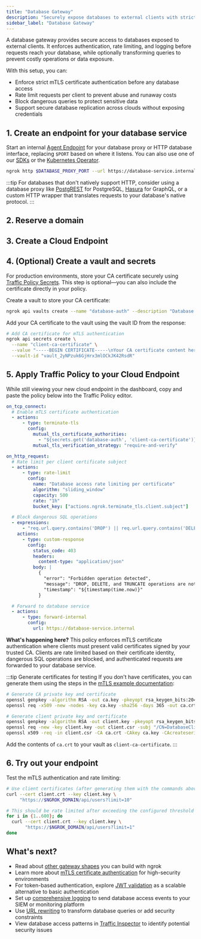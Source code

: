 ```yaml
---
title: "Database Gateway"
description: "Securely expose databases to external clients with strict authentication, rate limiting, and query transformation to prevent runaway costs and data leaks."
sidebar_label: "Database Gateway"
---
```



A database gateway provides secure access to databases exposed to external clients. It enforces authentication, rate limiting, and logging before requests reach your database, while optionally transforming queries to prevent costly operations or data exposure.

With this setup, you can:

- Enforce strict mTLS certificate authentication before any database access
- Rate limit requests per client to prevent abuse and runaway costs
- Block dangerous queries to protect sensitive data
- Support secure database replication across clouds without exposing credentials

## 1. Create an endpoint for your database service

Start an internal [Agent Endpoint](/docs/universal-gateway/agent-endpoints/) for your database proxy or HTTP database interface, replacing `$PORT` based on where it listens.
You can also use one of our [SDKs](/docs/agent-sdks) or the [Kubernetes Operator](/docs/k8s).

```bash
ngrok http $DATABASE_PROXY_PORT --url https://database-service.internal
```

:::tip
For databases that don't natively support HTTP, consider using a database proxy like [PostgREST](https://postgrest.org/) for PostgreSQL, [Hasura](https://hasura.io/) for GraphQL, or a custom HTTP wrapper that translates requests to your database's native protocol.
:::

## 2. Reserve a domain

<ReserveDomain />

## 3. Create a Cloud Endpoint

<CloudEndpoint />

## 4. (Optional) Create a vault and secrets

For production environments, store your CA certificate securely using [Traffic Policy Secrets](/docs/traffic-policy/secrets). This step is optional—you can also include the certificate directly in your policy.

Create a vault to store your CA certificate:

```bash
ngrok api vaults create --name "database-auth" --description "Database gateway CA certificate"
```

Add your CA certificate to the vault using the vault ID from the response:

```bash
# Add CA certificate for mTLS authentication
ngrok api secrets create \
  --name "client-ca-certificate" \
  --value "-----BEGIN CERTIFICATE-----\nYour CA certificate content here\n-----END CERTIFICATE-----" \
  --vault-id "vault_2yNPzuk6GjHrx3mlOCkJK42RsdR"
```

## 5. Apply Traffic Policy to your Cloud Endpoint

While still viewing your new cloud endpoint in the dashboard, copy and paste the policy below into the Traffic Policy editor.

```yaml
on_tcp_connect:
  # Enable mTLS certificate authentication
  - actions:
      - type: terminate-tls
        config:
          mutual_tls_certificate_authorities:
            - "${secrets.get('database-auth', 'client-ca-certificate')}"
          mutual_tls_verification_strategy: "require-and-verify"

on_http_request:
  # Rate limit per client certificate subject
  - actions:
      - type: rate-limit
        config:
          name: "Database access rate limiting per certificate"
          algorithm: "sliding_window"
          capacity: 500
          rate: "1h"
          bucket_key: ["actions.ngrok.terminate_tls.client.subject"]

  # Block dangerous SQL operations
  - expressions:
      - "req.url.query.contains('DROP') || req.url.query.contains('DELETE') || req.url.query.contains('TRUNCATE')"
    actions:
      - type: custom-response
        config:
          status_code: 403
          headers:
            content-type: "application/json"
          body: |
            {
              "error": "Forbidden operation detected",
              "message": "DROP, DELETE, and TRUNCATE operations are not allowed through this gateway",
              "timestamp": "${timestamp(time.now)}"
            }

  # Forward to database service
  - actions:
      - type: forward-internal
        config:
          url: https://database-service.internal
```

**What's happening here?** This policy enforces mTLS certificate authentication where clients must present valid certificates signed by your trusted CA. Clients are rate limited based on their certificate identity, dangerous SQL operations are blocked, and authenticated requests are forwarded to your database service.

:::tip Generate certificates for testing
If you don't have certificates, you can generate them using the steps in the [mTLS example documentation](/docs/traffic-policy/actions/terminate-tls/#enabling-mutual-tls):

```bash
# Generate CA private key and certificate
openssl genpkey -algorithm RSA -out ca.key -pkeyopt rsa_keygen_bits:2048
openssl req -x509 -new -nodes -key ca.key -sha256 -days 365 -out ca.crt -subj "/CN=DatabaseCA"

# Generate client private key and certificate
openssl genpkey -algorithm RSA -out client.key -pkeyopt rsa_keygen_bits:2048
openssl req -new -key client.key -out client.csr -subj "/CN=DatabaseClient"
openssl x509 -req -in client.csr -CA ca.crt -CAkey ca.key -CAcreateserial -out client.crt -days 365 -sha256
```

Add the contents of `ca.crt` to your vault as `client-ca-certificate`.
:::

## 6. Try out your endpoint

<TryOut />

Test the mTLS authentication and rate limiting:

```bash
# Use client certificates (after generating them with the commands above)
curl --cert client.crt --key client.key \
     "https://$NGROK_DOMAIN/api/users?limit=10"

# This should be rate limited after exceeding the configured threshold
for i in {1..600}; do
  curl --cert client.crt --key client.key \
       "https://$NGROK_DOMAIN/api/users?limit=1"
done
```

## What's next?

- Read about [other gateway shapes](https://ngrok.com/blog-post/api-gateway-shapes-patterns-2025) you can build with ngrok
- Learn more about [mTLS certificate authentication](/docs/traffic-policy/actions/terminate-tls) for high-security environments
- For token-based authentication, explore [JWT validation](/docs/traffic-policy/actions/jwt-validation) as a scalable alternative to basic authentication
- Set up [comprehensive logging](/docs/traffic-policy/actions/log) to send database access events to your SIEM or monitoring platform
- Use [URL rewriting](/docs/traffic-policy/actions/url-rewrite) to transform database queries or add security constraints
- View database access patterns in [Traffic Inspector](https://dashboard.ngrok.com/traffic-inspector) to identify potential security issues

<Back />

